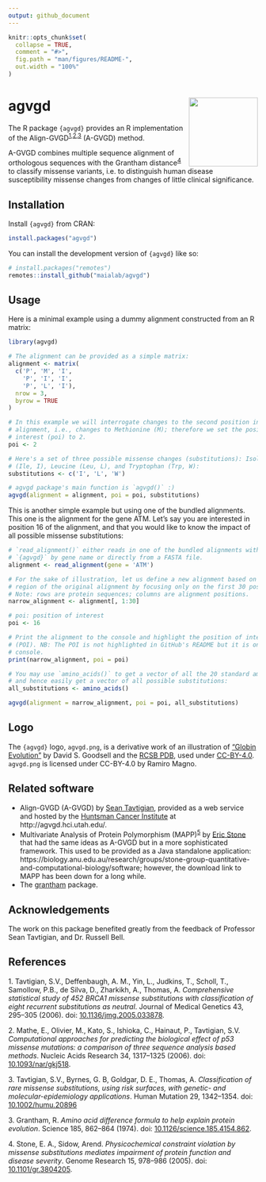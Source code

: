 ```yaml
---
output: github_document
---
```


<!-- README.md is generated from README.Rmd. Please edit that file -->

```r
knitr::opts_chunk$set(
  collapse = TRUE,
  comment = "#>",
  fig.path = "man/figures/README-",
  out.width = "100%"
)
```

# agvgd <img src='man/figures/logo.svg' align="right" height="139" />

<!-- badges: start -->
<!-- badges: end -->

The R package `{agvgd}` provides an R implementation of the
Align-GVGD<sup>[1](#1),[2](#2),[3](#3)</sup> (A-GVGD) method.

A-GVGD combines multiple sequence alignment of orthologous sequences with the
Grantham distance<sup>[4](#4)</sup> to classify missense variants, i.e. to
distinguish human disease susceptibility missense changes from changes of little
clinical significance.

## Installation

Install `{agvgd}` from CRAN:

``` r
install.packages("agvgd")
```

You can install the development version of `{agvgd}` like so:

``` r
# install.packages("remotes")
remotes::install_github("maialab/agvgd")
```

## Usage

Here is a minimal example using a dummy alignment constructed from an R matrix:

```r
library(agvgd)

# The alignment can be provided as a simple matrix:
alignment <- matrix(
  c('P', 'M', 'I',
    'P', 'I', 'I',
    'P', 'L', 'I'),
  nrow = 3,
  byrow = TRUE
)

# In this example we will interrogate changes to the second position in the
# alignment, i.e., changes to Methionine (M); therefore we set the position of
# interest (poi) to 2.
poi <- 2

# Here's a set of three possible missense changes (substitutions): Isoleucine
# (Ile, I), Leucine (Leu, L), and Tryptophan (Trp, W):
substitutions <- c('I', 'L', 'W')

# agvgd package's main function is `agvgd()` :)
agvgd(alignment = alignment, poi = poi, substitutions)
```

This is another simple example but using one of the bundled alignments. This one
is the alignment for the gene ATM. Let's say you are interested in position
16 of the alignment, and that you would like to know the impact of all possible
missense substitutions:

```r
# `read_alignment()` either reads in one of the bundled alignments with
# `{agvgd}` by gene name or directly from a FASTA file.
alignment <- read_alignment(gene = 'ATM')

# For the sake of illustration, let us define a new alignment based on a narrow
# region of the original alignment by focusing only on the first 30 positions.
# Note: rows are protein sequences; columns are alignment positions.
narrow_alignment <- alignment[, 1:30]

# poi: position of interest
poi <- 16

# Print the alignment to the console and highlight the position of interest
# (POI). NB: The POI is not highlighted in GitHub's README but it is on the R
# console.
print(narrow_alignment, poi = poi)

# You may use `amino_acids()` to get a vector of all the 20 standard amino acids
# and hence easily get a vector of all possible substitutions:
all_substitutions <- amino_acids()

agvgd(alignment = narrow_alignment, poi = poi, all_substitutions)
```

## Logo

The `{agvgd}` logo, `agvgd.png`, is a derivative work of an illustration of ["Globin Evolution"](https://pdb101.rcsb.org/motm/206) by David S. Goodsell and the [RCSB PDB](https://www.rcsb.org/), used under [CC-BY-4.0](https://creativecommons.org/licenses/by/4.0/). `agvgd.png` is licensed under CC-BY-4.0 by Ramiro Magno.

## Related software

- Align-GVGD (A-GVGD) by [Sean Tavtigian](https://uofuhealth.utah.edu/huntsman/labs/tavtigian/), provided as a web service and hosted by the [Huntsman Cancer Institute](https://healthcare.utah.edu/huntsmancancerinstitute/) at http://agvgd.hci.utah.edu/.
- Multivariate Analysis of Protein Polymorphism (MAPP)<sup>[5](#5)</sup> by [Eric Stone](https://bdsi.anu.edu.au/people/professor-eric-stone) that had the same ideas as A-GVGD but in a more sophisticated framework. This used to be provided as a Java standalone application: https://biology.anu.edu.au/research/groups/stone-group-quantitative-and-computational-biology/software; however, the download link to MAPP has been down for a long while.
- The [grantham](https://cran.r-project.org/package=grantham) package.

## Acknowledgements

The work on this package benefited greatly from the feedback of Professor Sean Tavtigian, and Dr. Russell Bell.

## References

<a id="1">1.</a> Tavtigian, S.V., Deffenbaugh, A. M., Yin, L., Judkins, T., Scholl, T., Samollow, P.B., de Silva, D., Zharkikh, A., Thomas, A. _Comprehensive statistical study of 452 BRCA1 missense substitutions with classification of eight recurrent substitutions as neutral_. Journal of Medical Genetics 43, 295--305 (2006). doi: [10.1136/jmg.2005.033878](https://doi.org/10.1136/jmg.2005.033878).

<a id="2">2.</a> Mathe, E., Olivier, M., Kato, S., Ishioka, C., Hainaut, P., Tavtigian, S.V. _Computational approaches for predicting the biological effect of p53 missense mutations: a comparison of three sequence analysis based methods_. Nucleic Acids Research 34, 1317--1325 (2006). doi: [10.1093/nar/gkj518](https://doi.org/10.1093/nar/gkj518).

<a id="3">3.</a> Tavtigian, S.V., Byrnes, G. B, Goldgar, D. E., Thomas, A. _Classification of rare missense substitutions, using risk surfaces, with genetic- and molecular-epidemiology applications_. Human Mutation 29, 1342--1354. doi: [10.1002/humu.20896](https://doi.org/10.1002/humu.20896)

<a id="3">3.</a> Grantham, R. _Amino acid difference formula to help explain protein evolution_. Science 185, 862--864
(1974). doi: [10.1126/science.185.4154.862](https://doi.org/10.1126/science.185.4154.862).

<a id="4">4.</a> Stone, E. A., Sidow, Arend. _Physicochemical constraint violation by missense substitutions mediates impairment of protein function and disease severity_. Genome Research 15, 978--986 (2005). doi: [10.1101/gr.3804205](https://doi.org/10.1101/gr.3804205).
